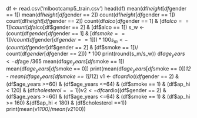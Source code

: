 df <- read.csv('mlbootcamp5_train.csv')
head(df)
mean(df$height[df$gender == 1])
mean(df$height[df$gender == 2])
count(df$height[df$gender == 1])
count(df$height[df$gender == 2])
count(df$alco[df$gender == 1] & [df$alco == 1])
count(df$alco[df$gender == 2] & [df$alco == 1])
s_w <- (count(df$gender[df$gender == 1] & [df$smoke == 1])/ count(df$gender[df$gender == 1])) * 100
s_m <- (count(df$gender[df$gender == 2] & [df$smoke == 1])/ count(df$gender[df$gender == 2])) * 100
print(round(s_m/s_w))
df$age_years <- df$age /365
mean(df$age_years[df$smoke == 1])
mean(df$age_years[df$smoke == 0])
print(mean(df$age_years[df$smoke == 0])*12 - mean(df$age_years[df$smoke == 1])*12)
v1 <- df$cardio((df$gender == 2) & (df$age_years >=60) & (df$age_years <=64) & (df$smoke == 1) & (df$ap_hi < 120) & (df$cholesterol ==1))
v2 <- df$cardio((df$gender == 2) & (df$age_years >=60) & (df$age_years <=64) & (df$smoke == 1) & (df$ap_hi >= 160) &(df$ap_hi < 180) & (df$cholesterol ==1))
print(mean(v1*100)/mean(v2*100))
